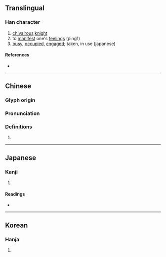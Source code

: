 {{character info/new}}
==Translingual==

===Han character===
{{Han char|rn=102|rad=田|as=02|sn=7|four=50727|canj=LWMVS|ids=⿱由丂}}

# [[chivalrous]] [[knight]]
# to [[manifest]] one's [[feelings]] (ping1)
# [[busy]], [[occupied]], [[engaged]]; taken, in use (japanese)

====References====
* {{Han ref|kx=0759.060|dkj=21734|dj=1169.050|hdz=42528.060|uh=7539|ud=30009|bh=CB6E|bd=52078}}

----

==Chinese==
{{zh-forms}}

===Glyph origin===
{{Han etym}}

===Pronunciation===
{{zh-pron
|m=pīng
|c=ping1
|mc=y
|oc=y
|cat=
}}

===Definitions===
{{zh-hanzi}}

# {{rfdef|zh}}

----

==Japanese==

===Kanji===
{{ja-kanji|grade=|rs=田02}}

# {{rfdef|ja|sort=田02}}

====Readings====
* {{ja-readings|on=[[へい]] (hei), [[びょう]] (byō)|kun=[[せわしい]] (sewashii)|nanori=}}

----

==Korean==

===Hanja===
{{ko-hanja|hangeul=병|eumhun=|rv=byeong|mr=pyŏng|y=pyeng}}

# {{rfdef|ko|sort=田02}}